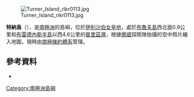 [[Image:Turner_Island_rikr0113.jpg|thumb]]

{{coord|68|33|S|77|53|E|display=title}}

'''特納島'''（{{lang-nn|Turner Island}}），是[[南極洲|南極洲]]的島嶼，位於[[伊利沙伯女皇地|伊利沙伯女皇地]]，處於[[布魯夫島|布魯夫島]]西北面0.9公里和[[布雷德內斯半島|布雷德內斯半島]]以西4.6公里的[[普里茲灣|普里茲灣]]，根據[[挪威|挪威]]探險隊拍攝的空中照片繪入地圖，現時由[[南極條約體系|南極條約體系]]管理。

==參考資料==
* {{usgs-gazetteer}}

{{Antarctica-geo-stub}}
[[Category:南極洲島嶼|Category:南極洲島嶼]]